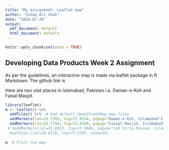 ---
title: "My assignment- Leaflet map"
author: "Ishaq Ali Shah"
date: "2024-07-26"
output:
  pdf_document: default
  html_document: default
---

```{r setup, include=FALSE}
knitr::opts_chunk$set(echo = TRUE)
```

## Developing Data Products Week 2 Assignment

As per the guidelines, an interactive map is made via leaflet package in R Markdown.
The github link is 

Here are two visit places in Islamabad, Pakistan i.e. Daman-e-Koh and Faisal Masjid.

```{r}
library(leaflet)
m <- leaflet() %>%
  addTiles() %>%  # Add default OpenStreetMap map tiles
  addMarkers(lat=33.7395, lng=73.0554, popup="Daman-e-Koh, Islamabad") %>%
  addMarkers(lat=33.7299, lng=73.0384, popup="Faisal Masjid, Islamabad") #%>%
 # %addMarkers(lat=33.6833, lng=73.0666, popup="LoK Virsa Museum, Islamabad") #%>%
  #setView (lat=28.6129, lng=77.2295, zoom=16) 
  
m  # Print the map
```
